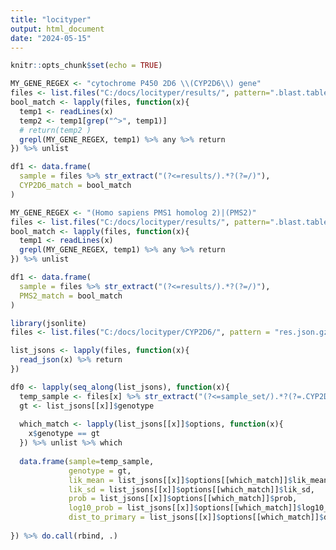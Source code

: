 ---
title: "locityper"
output: html_document
date: "2024-05-15"
---

```{r setup, include=FALSE}
knitr::opts_chunk$set(echo = TRUE)
```

```{r}
MY_GENE_REGEX <- "cytochrome P450 2D6 \\(CYP2D6\\) gene"
files <- list.files("C:/docs/locityper/results/", pattern=".blast.table$", recursive=TRUE, full.names=TRUE)
bool_match <- lapply(files, function(x){
  temp1 <- readLines(x)
  temp2 <- temp1[grep("^>", temp1)]
  # return(temp2 )
  grepl(MY_GENE_REGEX, temp1) %>% any %>% return
}) %>% unlist

df1 <- data.frame(
  sample = files %>% str_extract("(?<=results/).*?(?=/)"),
  CYP2D6_match = bool_match
)
```

```{r}
MY_GENE_REGEX <- "(Homo sapiens PMS1 homolog 2)|(PMS2)"
files <- list.files("C:/docs/locityper/results/", pattern=".blast.table$", recursive=TRUE, full.names=TRUE)
bool_match <- lapply(files, function(x){
  temp1 <- readLines(x)
  grepl(MY_GENE_REGEX, temp1) %>% any %>% return
}) %>% unlist

df1 <- data.frame(
  sample = files %>% str_extract("(?<=results/).*?(?=/)"),
  PMS2_match = bool_match
)
```

```{r}
library(jsonlite)
files <- list.files("C:/docs/locityper/CYP2D6/", pattern = "res.json.gz", full.names=TRUE, recursive = TRUE)

list_jsons <- lapply(files, function(x){
  read_json(x) %>% return
})

df0 <- lapply(seq_along(list_jsons), function(x){
  temp_sample <- files[x] %>% str_extract("(?<=sample_set/).*?(?=.CYP2D6)")
  gt <- list_jsons[[x]]$genotype
  
  which_match <- lapply(list_jsons[[x]]$options, function(x){
    x$genotype == gt
  }) %>% unlist %>% which
  
  data.frame(sample=temp_sample,
             genotype = gt,
             lik_mean = list_jsons[[x]]$options[[which_match]]$lik_mean, 
             lik_sd = list_jsons[[x]]$options[[which_match]]$lik_sd, 
             prob = list_jsons[[x]]$options[[which_match]]$prob, 
             log10_prob = list_jsons[[x]]$options[[which_match]]$log10_prob, 
             dist_to_primary = list_jsons[[x]]$options[[which_match]]$dist_to_primary)
  
}) %>% do.call(rbind, .)

```

